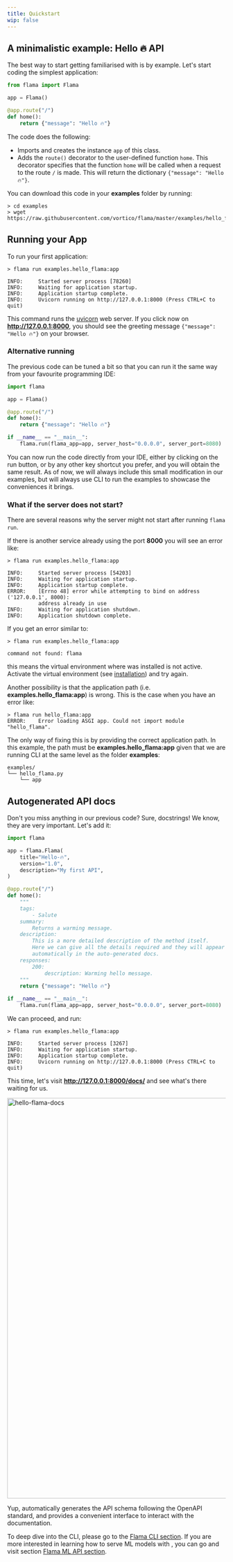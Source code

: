 ```yaml
---
title: Quickstart
wip: false
---
```


## A minimalistic example: Hello 🔥 API

The best way to start getting familiarised with <FlamaName /> is by example. Let's start coding the simplest
application:

```python
from flama import Flama

app = Flama()

@app.route("/")
def home():
    return {"message": "Hello 🔥"}
```

The code does the following:

- Imports <FlamaName /> and creates the instance `app` of this class.
- Adds the `route()` decorator to the user-defined function `home`. This decorator specifies that the function `home`
  will be called when a request to the route `/` is made. This will return the dictionary `{"message": "Hello 🔥"}`.

You can download this code in your **examples** folder by running:

```console
> cd examples
> wget https://raw.githubusercontent.com/vortico/flama/master/examples/hello_flama.py
```

## Running your App

To run your first <FlamaName /> application:

```console
> flama run examples.hello_flama:app

INFO:     Started server process [78260]
INFO:     Waiting for application startup.
INFO:     Application startup complete.
INFO:     Uvicorn running on http://127.0.0.1:8000 (Press CTRL+C to quit)
```

This command runs the [uvicorn](https://www.uvicorn.org/) web server. If you click now on **http://127.0.0.1:8000**, you
should see the greeting message `{"message": "Hello 🔥"}` on your browser.

### Alternative running

The previous code can be tuned a bit so that you can run it the same way from your favourite programming IDE:

```python
import flama

app = Flama()

@app.route("/")
def home():
    return {"message": "Hello 🔥"}

if __name__ == "__main__":
    flama.run(flama_app=app, server_host="0.0.0.0", server_port=8080)
```

You can now run the code directly from your IDE, either by clicking on the run button, or by any other key shortcut you
prefer, and you will obtain the same result. As of now, we will always include this small modification in our examples,
but will always use <FlamaName /> CLI to run the examples to showcase the conveniences it brings.

### What if the server does not start?

There are several reasons why the server might not start after running `flama run`.

If there is another service already using the port **8000** you will see an error like:

```console
> flama run examples.hello_flama:app

INFO:     Started server process [54203]
INFO:     Waiting for application startup.
INFO:     Application startup complete.
ERROR:    [Errno 48] error while attempting to bind on address ('127.0.0.1', 8000):
          address already in use
INFO:     Waiting for application shutdown.
INFO:     Application shutdown complete.
```

If you get an error similar to:

```console
> flama run examples.hello_flama:app

command not found: flama
```

this means the virtual environment where <FlamaName /> was installed is not active. Activate the virtual environment
(see [installation](/docs/getting-started/installation/)) and try again.

Another possibility is that the application path (i.e. **examples.hello_flama:app**) is wrong. This is the case when you
have an error like:

```console
> flama run hello_flama:app
ERROR:    Error loading ASGI app. Could not import module "hello_flama".
```

The only way of fixing this is by providing the correct application path. In this example, the path must be
**examples.hello_flama:app** given that we are running <FlamaName /> CLI at the same level as the folder **examples**:

```console
examples/
└── hello_flama.py
    └── app
```

## Autogenerated API docs

Don't you miss anything in our previous code? Sure, docstrings! We know, they are very important. Let's add it:

```python
import flama

app = flama.Flama(
    title="Hello-🔥",
    version="1.0",
    description="My first API",
)

@app.route("/")
def home():
    """
    tags:
        - Salute
    summary:
        Returns a warming message.
    description:
        This is a more detailed description of the method itself.
        Here we can give all the details required and they will appear
        automatically in the auto-generated docs.
    responses:
        200:
            description: Warming hello message.
    """
    return {"message": "Hello 🔥"}

if __name__ == "__main__":
    flama.run(flama_app=app, server_host="0.0.0.0", server_port=8080)
```

We can proceed, and run:

```console
> flama run examples.hello_flama:app

INFO:     Started server process [3267]
INFO:     Waiting for application startup.
INFO:     Application startup complete.
INFO:     Uvicorn running on http://127.0.0.1:8000 (Press CTRL+C to quit)
```

This time, let's visit **http://127.0.0.1:8000/docs/** and see what's there waiting for us.

<img src="/images/docs/docs-hello-flama-docs.png" alt="hello-flama-docs" width="1600" height="920" />

Yup, <FlamaName /> automatically generates the API schema following the OpenAPI standard, and provides a convenient
interface to interact with the documentation.

To deep dive into the <FlamaName/> CLI, please go to the [Flama CLI section](/docs/flama-cli/run/). If you are more
interested in learning how to serve ML models with <FlamaName />, you can go and visit section
[Flama ML API section](/docs/machine-learning-api/packaging-models/).
